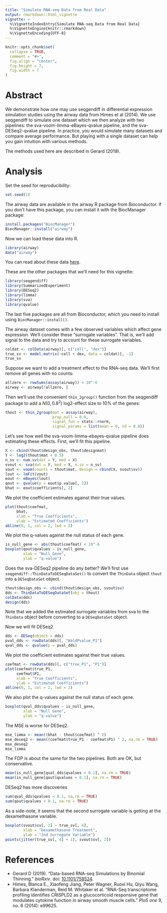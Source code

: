 ```yaml
---
title: "Simulate RNA-seq Data from Real Data"
output: rmarkdown::html_vignette
vignette: >
  %\VignetteIndexEntry{Simulate RNA-seq Data from Real Data}
  %\VignetteEngine{knitr::rmarkdown}
  %\VignetteEncoding{UTF-8}
---
```


```r
knitr::opts_chunk$set(
  collapse = TRUE,
  comment = "#>",
  fig.align = "center",
  fig.height = 7,
  fig.width = 7
)
```

# Abstract 

We demonstrate how one may use seqgendiff in differential expression 
simulation studies using the airway data from Himes et al (2014). We 
use seqgendiff to simulate one dataset which we then analyze with two
pipelines: the sva-voom-limma-eBayes-qvalue pipeline, and the sva-DESeq2-qvalue
pipeline. In practice, you would simulate many datasets and compare
average performance. But playing with a single dataset can help
you gain intuition with various methods.

The methods used here are described in Gerard (2019).

# Analysis

Set the seed for reproducibility:
```r
set.seed(1)
```

The airway data are available in the airway R package from Bioconductor. If
you don't have this package, you can install it with the BiocManager package:
```r
install.packages("BiocManager")
BiocManager::install("airway")
```

Now we can load these data into R.
```r
library(airway)
data("airway")
```
You can read about these data [here](http://bioconductor.org/packages/release/data/experiment/vignettes/airway/inst/doc/airway.html).

These are the other packages that we'll need for this vignette:
```r
library(seqgendiff)
library(SummarizedExperiment)
library(DESeq2)
library(limma)
library(sva)
library(qvalue)
```
The last five packages are all from Bioconductor, which you need to install
using `BiocManager::install()`.

The airway dataset comes with a few observed variables which affect gene
expression. We'll consider these "surrogate variables". That is, we'll
add signal to the data and try to account for these surrogate variables.
```r
coldat <- colData(airway)[, c("cell", "dex")]
true_sv <- model.matrix(~cell + dex, data = coldat)[, -1]
true_sv
```

Suppose we want to add a treatment effect to the RNA-seq data. We'll first
remove all genes with no counts:
```r
allzero <- rowSums(assay(airway)) < 10^-6
airway <- airway[!allzero, ]
```
Then we'll use the convenient `thin_2group()` function from the seqgendiff
package to add a $N(0, 0.8^2)$ log2-effect size to 10% of the genes:
```r
thout <- thin_2group(mat = assay(airway), 
                     prop_null = 0.9, 
                     signal_fun = stats::rnorm,
                     signal_params = list(mean = 0, sd = 0.8))
```

Let's see how well the sva-voom-limma-ebayes-qvalue pipeline does 
estimating these effects. First, we'll fit this pipeline.
```r
X <- cbind(thout$design_obs, thout$designmat)
Y <- log2(thout$mat + 0.5)
n_sv <- num.sv(dat = Y, mod = X)
svout <- sva(dat = Y, mod = X, n.sv = n_sv)
vout <- voom(counts = thout$mat, design = cbind(X, svout$sv))
lout <- lmFit(vout)
eout <- eBayes(lout)
qout <- qvalue(p = eout$p.value[, 2])
bhat <- eout$coefficients[, 2]
```

We plot the coefficient estimates against their true values.
```r
plot(thout$coefmat, 
     bhat, 
     xlab = "True Coefficients", 
     ylab = "Estimated Coefficients")
abline(0, 1, col = 2, lwd = 2)
```

We plot the q-values against the null status of each gene.
```r
is_null_gene <- abs(thout$coefmat) < 10^-6
boxplot(qout$qvalues ~ is_null_gene,
        xlab = "Null Gene",
        ylab = "q-value")
```

Does the sva-DESeq2 pipeline do any better? We'll first use
`seqgendiff::ThinDataToDESeqDataSet()` to convert the `ThinData` object `thout`
into a `DESeqDataSet` object.
```r
thout$design_obs <- cbind(thout$design_obs, svout$sv)
dds <- ThinDataToDESeqDataSet(obj = thout)
colData(dds)
design(dds)
```
Note that we added the estimated surrogate variables from sva to the
`ThinData` object before converting to a `DESeqDataSet` object. 

Now we will fit DESeq2.
```r
dds <- DESeq(object = dds)
pval_dds <- rowData(dds)[, "WaldPvalue_P1"]
qval_dds <- qvalue(p = pval_dds)
```

We plot the coefficient estimates against their true values.
```r
coefmat <- rowData(dds)[, c("true_P1", "P1")]
plot(coefmat$true_P1, 
     coefmat$P1,
     xlab = "True Coefficients", 
     ylab = "Estimated Coefficients")
abline(0, 1, col = 2, lwd = 2)
```

We also plot the q-values against the null status of each gene.
```r
boxplot(qval_dds$qvalues ~ is_null_gene,
        xlab = "Null Gene",
        ylab = "q-value")
```

The MSE is worse for DESeq2.
```r
mse_limma <- mean((bhat - thout$coefmat) ^ 2)
mse_deseq2 <- mean((coefmat$true_P1 - coefmat$P1) ^ 2, na.rm = TRUE)
mse_deseq2
mse_limma
```

The FDP is about the same for the two pipelines. Both are OK, but conservative.
```r
mean(is_null_gene[qval_dds$qvalues < 0.1], na.rm = TRUE)
mean(is_null_gene[qout$qvalues < 0.1], na.rm = TRUE)
```

DESeq2 has more discoveries
```r
sum(qval_dds$qvalues < 0.1, na.rm = TRUE)
sum(qout$qvalues < 0.1, na.rm = TRUE)
```

As a side-note, it seems that the second surrogate variable is getting 
at the dexamethasone variable.
```r
boxplot(svout$sv[, 2] ~ true_sv[, 4], 
        xlab = "Dexamethasone Treatment", 
        ylab = "2nd Surrogate Variable")
points(jitter(true_sv[, 4] + 1), svout$sv[, 2])
```

# References

- Gerard D (2019). “Data-based RNA-seq Simulations by Binomial Thinning.” *bioRxiv*. doi: [10.1101/758524](https://doi.org/10.1101/758524).
- Himes, Blanca E., Xiaofeng Jiang, Peter Wagner, Ruoxi Hu, Qiyu Wang, 
  Barbara Klanderman, Reid M. Whitaker et al. "RNA-Seq transcriptome 
  profiling identifies CRISPLD2 as a glucocorticoid responsive gene that 
  modulates cytokine function in airway smooth muscle cells." 
  *PloS one* 9, no. 6 (2014): e99625.

